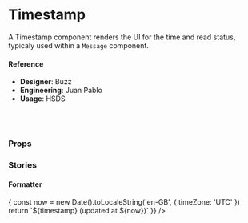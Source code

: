 
<Meta title="🧬 Components/Text/Timestamp" component={Timestamp} />

# Timestamp

A Timestamp component renders the UI for the time and read status, typicaly used within a `Message` component.

<Preview>
  <Story name="default">
    <Timestamp timestamp="10:41am" />
  </Story>
</Preview>

#### Reference

- **Designer**: Buzz
- **Engineering**: Juan Pablo
- **Usage**: HSDS

<br />
<br />

### Props

<Props of={Timestamp} />

### Stories

#### Formatter

<Preview>
  <Story name="Formatter">
    <Timestamp
      timestamp={new Date().toISOString()}
      live
      formatter={timestamp => {
        const now = new Date().toLocaleString('en-GB', { timeZone: 'UTC' })
        return `${timestamp} (updated at ${now})`
      }}
    />
  </Story>
</Preview>
